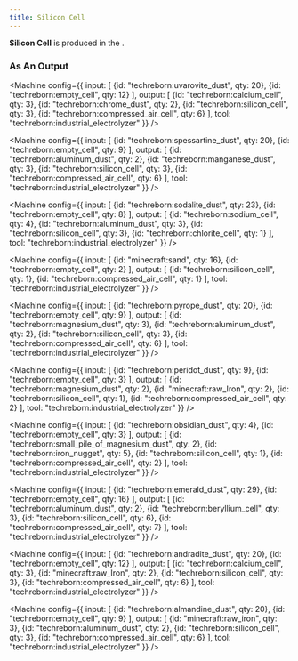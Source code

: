 ```yaml
---
title: Silicon Cell
---
```


<ItemImage file="silicon_cell" alt="Silicon Cell" size="200" />

**Silicon Cell** is produced in the <McItem slug="techreborn:industrial_electrolyzer" />.

### As An Output

<Machine config={{
  input: [
    {id: "techreborn:uvarovite_dust", qty: 20},
    {id: "techreborn:empty_cell", qty: 12}
  ],
  output: [
    {id: "techreborn:calcium_cell", qty: 3},
    {id: "techreborn:chrome_dust", qty: 2},
    {id: "techreborn:silicon_cell", qty: 3},
    {id: "techreborn:compressed_air_cell", qty: 6}
  ],
  tool: "techreborn:industrial_electrolyzer"
}} />

<Machine config={{
  input: [
    {id: "techreborn:spessartine_dust", qty: 20},
    {id: "techreborn:empty_cell", qty: 9}
  ],
  output: [
    {id: "techreborn:aluminum_dust", qty: 2},
    {id: "techreborn:manganese_dust", qty: 3},
    {id: "techreborn:silicon_cell", qty: 3},
    {id: "techreborn:compressed_air_cell", qty: 6}
  ],
  tool: "techreborn:industrial_electrolyzer"
}} />

<Machine config={{
  input: [
    {id: "techreborn:sodalite_dust", qty: 23},
    {id: "techreborn:empty_cell", qty: 8}
  ],
  output: [
    {id: "techreborn:sodium_cell", qty: 4},
    {id: "techreborn:aluminum_dust", qty: 3},
    {id: "techreborn:silicon_cell", qty: 3},
    {id: "techreborn:chlorite_cell", qty: 1}
  ],
  tool: "techreborn:industrial_electrolyzer"
}} />

<Machine config={{
  input: [
    {id: "minecraft:sand", qty: 16},
    {id: "techreborn:empty_cell", qty: 2}
  ],
  output: [
    {id: "techreborn:silicon_cell", qty: 1},
    {id: "techreborn:compressed_air_cell", qty: 1}
  ],
  tool: "techreborn:industrial_electrolyzer"
}} />

<Machine config={{
  input: [
    {id: "techreborn:pyrope_dust", qty: 20},
    {id: "techreborn:empty_cell", qty: 9}
  ],
  output: [
    {id: "techreborn:magnesium_dust", qty: 3},
    {id: "techreborn:aluminum_dust", qty: 2},
    {id: "techreborn:silicon_cell", qty: 3},
    {id: "techreborn:compressed_air_cell", qty: 6}
  ],
  tool: "techreborn:industrial_electrolyzer"
}} />

<Machine config={{
  input: [
    {id: "techreborn:peridot_dust", qty: 9},
    {id: "techreborn:empty_cell", qty: 3}
  ],
  output: [
    {id: "techreborn:magnesium_dust", qty: 2},
    {id: "minecraft:raw_Iron", qty: 2},
    {id: "techreborn:silicon_cell", qty: 1},
    {id: "techreborn:compressed_air_cell", qty: 2}
  ],
  tool: "techreborn:industrial_electrolyzer"
}} />

<Machine config={{
  input: [
    {id: "techreborn:obsidian_dust", qty: 4},
    {id: "techreborn:empty_cell", qty: 3}
  ],
  output: [
    {id: "techreborn:small_pile_of_magnesium_dust", qty: 2},
    {id: "techreborn:iron_nugget", qty: 5},
    {id: "techreborn:silicon_cell", qty: 1},
    {id: "techreborn:compressed_air_cell", qty: 2}
  ],
  tool: "techreborn:industrial_electrolyzer"
}} />

<Machine config={{
  input: [
    {id: "techreborn:emerald_dust", qty: 29},
    {id: "techreborn:empty_cell", qty: 16}
  ],
  output: [
    {id: "techreborn:aluminum_dust", qty: 2},
    {id: "techreborn:beryllium_cell", qty: 3},
    {id: "techreborn:silicon_cell", qty: 6},
    {id: "techreborn:compressed_air_cell", qty: 7}
  ],
  tool: "techreborn:industrial_electrolyzer"
}} />

<Machine config={{
  input: [
    {id: "techreborn:andradite_dust", qty: 20},
    {id: "techreborn:empty_cell", qty: 12}
  ],
  output: [
    {id: "techreborn:calcium_cell", qty: 3},
    {id: "minecraft:raw_Iron", qty: 2},
    {id: "techreborn:silicon_cell", qty: 3},
    {id: "techreborn:compressed_air_cell", qty: 6}
  ],
  tool: "techreborn:industrial_electrolyzer"
}} />

<Machine config={{
  input: [
    {id: "techreborn:almandine_dust", qty: 20},
    {id: "techreborn:empty_cell", qty: 9}
  ],
  output: [
    {id: "minecraft:raw_iron", qty: 3},
    {id: "techreborn:aluminum_dust", qty: 2},
    {id: "techreborn:silicon_cell", qty: 3},
    {id: "techreborn:compressed_air_cell", qty: 6}
  ],
  tool: "techreborn:industrial_electrolyzer"
}} />
